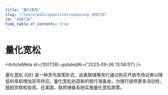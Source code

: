 ```yaml
---
title: "量化宽松"
slug: "/learn/wiki/quantitativeeasing-100728"
id: "100728"
hide_table_of_contents: true
---
```



# 量化宽松

<ArticleMeta id={100728} updatedAt={'2023-09-26 13:58:51'} />
<div className='border-solid border-b border-t-0 my-4 border-[var(--ifm-color-gray-300)]' />

量化宽松 (QE) 是一种货币政策形式，由美联储等央行通过购买开放市场证券以降低利率和增加货币供应。量化宽松创造新的银行准备金，为银行提供更多流动性，鼓励贷款和投资。在美国，联邦储备系统实施量化宽松政策。
